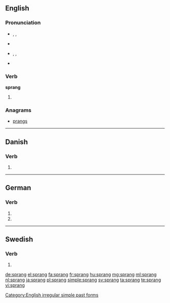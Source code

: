 ==English==

===Pronunciation===
* {{enPR|sprăng}}, {{IPA|/spɹæŋ/}}, {{X-SAMPA|/spr\{N/}}
* {{audio|en-us-sprang.ogg|Audio (US)}}
* {{context|also|lang=en}} {{a|US}} {{enPR|sprāng}}, {{IPA|/spɹeɪŋ/}}, {{X-SAMPA|/spr\eIN/}}
* {{rhymes|æŋ}}

===Verb===
'''sprang'''

# {{en-simple past of|spring}}

===Anagrams===
* [[prangs#English|prangs]]

[[Category:English irregular simple past forms]]

----

==Danish==

===Verb===
{{head|da|verb form}}

# {{form of|past|springe|lang=da}}

----

==German==

===Verb===
{{head|de}}

# {{de-verb form of|springen|1|s|v}}
# {{de-verb form of|springen|3|s|v}}

----

==Swedish==

===Verb===
{{head|sv|verb form}}

# {{sv-verb-form-past|springa}}

[[de:sprang]]
[[el:sprang]]
[[fa:sprang]]
[[fr:sprang]]
[[hu:sprang]]
[[mg:sprang]]
[[ml:sprang]]
[[nl:sprang]]
[[ja:sprang]]
[[pl:sprang]]
[[simple:sprang]]
[[sv:sprang]]
[[ta:sprang]]
[[te:sprang]]
[[vi:sprang]]